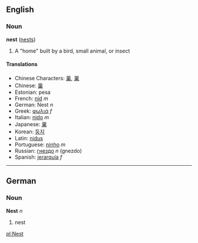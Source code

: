 ==English==
===Noun===
'''nest''' ([[nests]])

# A "home" built by a bird, small animal, or insect<!-- needs better def! -->

====Translations====
*Chinese Characters: [[巢]], [[巣]]
*Chinese: [[巢]]
*Estonian: pesa
*French: [[nid]] ''m''
*German: Nest ''n''
*Greek: [[φωλιά]] ''f''
*Italian: [[nido]] ''m''
*Japanese: [[巣]]
*Korean: [[둥지]]
*Latin: [[nidus]]
*Portuguese: [[ninho]] ''m''
*Russian: [[гнездо]] ''n'' (gnezdо)
*Spanish: [[jerarquía]] ''f''

----

==German==
===Noun===
'''Nest''' ''n''

# nest

[[pl:Nest]]